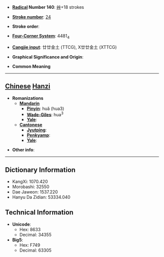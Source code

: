 * '''[[Wiktionary:Chinese radical index| Radical]] Number 140''': [[Wiktionary:Chinese radical index 艸|艸]]+18 strokes

* '''[[Wiktionary:Chinese total strokes index|Stroke number]]''': [[Wiktionary:Chinese total strokes index 24|24]]

* '''Stroke order''': 

* '''[[Wiktionary:Chinese four corner index|Four-Corner System]]''': 4481<sub>4</sub>

* '''[[Wiktionary:Chinese Cangjie index|Cangjie input]]''': 廿廿金土 (TTCG), X廿廿金土 (XTTCG)

* '''Graphical Significance and Origin''': 

* '''Common Meaning'''

----

== [[Chinese]] [[Hanzi]] ==

* '''Romanizations'''
** '''[[Mandarin]]'''
*** '''[[Pinyin]]''': huǎ (hua3)
*** '''[[Wade-Giles]]''': hua<sup>3</sup>
*** '''[[Yale]]''': 
** '''[[Cantonese]]'''
*** '''[[Jyutping]]''':
*** '''[[Penkyamp]]''': 
*** '''[[Yale]]''': 

* '''Other info''': 

----

== Dictionary Information ==

* KangXi: 1070.420
* Morobashi: 32550
* Dae Jaweon: 1537.220
* Hanyu Da Zidian: 53334.040

== Technical Information ==

* '''Unicode''':
** Hex: 8633
** Decimal: 34355
* '''Big5''':
** Hex: F749
** Decimal: 63305